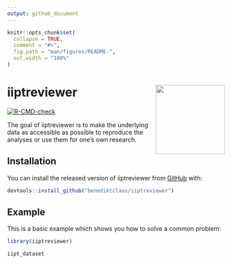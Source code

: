 ```yaml
---
output: github_document
---
```


<!-- README.md is generated from README.Rmd. Please edit that file -->

```r
knitr::opts_chunk$set(
  collapse = TRUE,
  comment = "#>",
  fig.path = "man/figures/README-",
  out.width = "100%"
)
```

# iiptreviewer <img src="man/figures/logo.png" width = "160" align="right"/>

<!-- badges: start -->
[![R-CMD-check](https://github.com/pedscience/iiptreviewer/workflows/R-CMD-check/badge.svg)](https://github.com/pedscience/iiptreviewer/actions)
<!-- badges: end -->

The goal of iiptreviewer is to make the underlying data as accessible as possible to reproduce the analyses or use them for one's own research.

## Installation

You can install the released version of iiptreviewer from [GitHub](https://github.com/) with:

``` r
devtools::install_github("benediktclaus/iiptreviewer")
```

## Example

This is a basic example which shows you how to solve a common problem:

```r
library(iiptreviewer)

iipt_dataset
```
